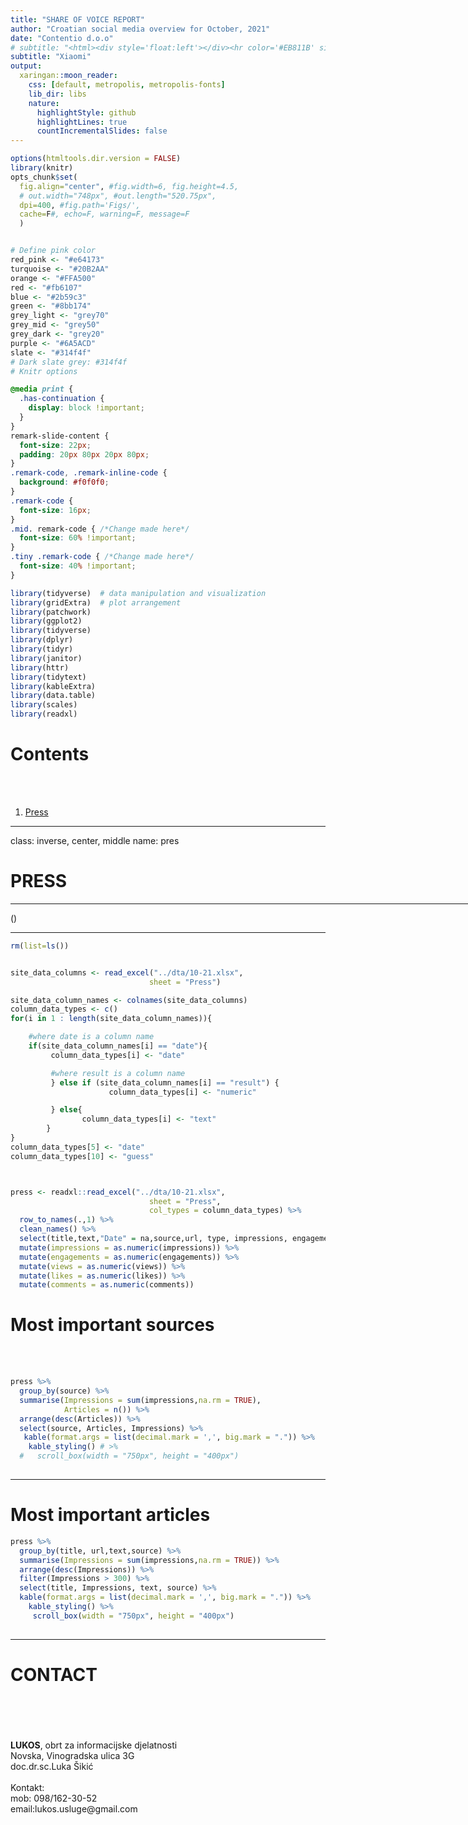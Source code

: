 ```yaml
---
title: "SHARE OF VOICE REPORT"
author: "Croatian social media overview for October, 2021"
date: "Contentio d.o.o"
# subtitle: "<html><div style='float:left'></div><hr color='#EB811B' size=1px width=796px></html>"
subtitle: "Xiaomi"
output:
  xaringan::moon_reader:
    css: [default, metropolis, metropolis-fonts] 
    lib_dir: libs
    nature:
      highlightStyle: github
      highlightLines: true
      countIncrementalSlides: false
---
```


```r
options(htmltools.dir.version = FALSE)
library(knitr)
opts_chunk$set(
  fig.align="center", #fig.width=6, fig.height=4.5, 
  # out.width="748px", #out.length="520.75px",
  dpi=400, #fig.path='Figs/',
  cache=F#, echo=F, warning=F, message=F
  )


# Define pink color
red_pink <- "#e64173"
turquoise <- "#20B2AA"
orange <- "#FFA500"
red <- "#fb6107"
blue <- "#2b59c3"
green <- "#8bb174"
grey_light <- "grey70"
grey_mid <- "grey50"
grey_dark <- "grey20"
purple <- "#6A5ACD"
slate <- "#314f4f"
# Dark slate grey: #314f4f
# Knitr options

```

```css
@media print {
  .has-continuation {
    display: block !important;
  }
}
remark-slide-content {
  font-size: 22px;
  padding: 20px 80px 20px 80px;
}
.remark-code, .remark-inline-code {
  background: #f0f0f0;
}
.remark-code {
  font-size: 16px;
}
.mid. remark-code { /*Change made here*/
  font-size: 60% !important;
}
.tiny .remark-code { /*Change made here*/
  font-size: 40% !important;
}
```

```r


library(tidyverse)  # data manipulation and visualization
library(gridExtra)  # plot arrangement
library(patchwork)
library(ggplot2)
library(tidyverse)
library(dplyr)
library(tidyr)
library(janitor)
library(httr)
library(tidytext)
library(kableExtra)
library(data.table)
library(scales)
library(readxl)


```



# Contents
<br>
<br>



1. [Press](#pres)


---

class: inverse, center, middle
name: pres

# PRESS

<html><div style='float:left'></div><hr color='#EB811B' size=1px width=796px></html>

()

---

```r

rm(list=ls())


site_data_columns <- read_excel("../dta/10-21.xlsx",
                               sheet = "Press")

site_data_column_names <- colnames(site_data_columns)
column_data_types <- c()
for(i in 1 : length(site_data_column_names)){  

    #where date is a column name
    if(site_data_column_names[i] == "date"){
         column_data_types[i] <- "date"

         #where result is a column name
         } else if (site_data_column_names[i] == "result") {
                      column_data_types[i] <- "numeric"

         } else{
                column_data_types[i] <- "text"
        }
}
column_data_types[5] <- "date"
column_data_types[10] <- "guess"



press <- readxl::read_excel("../dta/10-21.xlsx",
                               sheet = "Press",
                               col_types = column_data_types) %>% 
  row_to_names(.,1) %>% 
  clean_names() %>%
  select(title,text,"Date" = na,source,url, type, impressions, engagements, author,views, likes, comments) %>%
  mutate(impressions = as.numeric(impressions)) %>%
  mutate(engagements = as.numeric(engagements)) %>%
  mutate(views = as.numeric(views)) %>%
  mutate(likes = as.numeric(likes)) %>%
  mutate(comments = as.numeric(comments))

```

# Most important sources
<br>
<br>

```r


press %>%
  group_by(source) %>%
  summarise(Impressions = sum(impressions,na.rm = TRUE),
            Articles = n()) %>%
  arrange(desc(Articles)) %>%
  select(source, Articles, Impressions) %>%
   kable(format.args = list(decimal.mark = ',', big.mark = ".")) %>%
    kable_styling() # >%
  #   scroll_box(width = "750px", height = "400px")
  


```

---

# Most important articles

```r

press %>%
  group_by(title, url,text,source) %>%
  summarise(Impressions = sum(impressions,na.rm = TRUE)) %>%
  arrange(desc(Impressions)) %>%
  filter(Impressions > 300) %>%
  select(title, Impressions, text, source) %>%
  kable(format.args = list(decimal.mark = ',', big.mark = ".")) %>%
    kable_styling() %>%
     scroll_box(width = "750px", height = "400px")
  
```

---

# CONTACT

<br>
<br>
<br>
<br>
**LUKOS**, obrt za informacijske djelatnosti
<br>
Novska, Vinogradska ulica 3G
<br>
doc.dr.sc.Luka Šikić
<br><br>
Kontakt:
<br>
mob: 098/162-30-52
<br>
email:lukos.usluge@gmail.com
<br>




























































